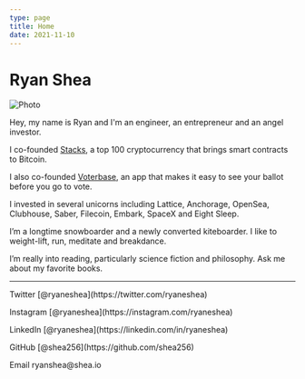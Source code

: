 ```yaml
---
type: page
title: Home
date: 2021-11-10
---
```


# Ryan Shea


<p>
  <Image src="/images/ryan-head-tux-4.jpeg" alt="Photo" width={500} height={500} priority className="next-image" />
</p>

Hey, my name is Ryan and I'm an engineer, an entrepreneur and an angel investor.

I co-founded [Stacks](https://www.stacks.co/), a top 100 cryptocurrency that brings smart contracts to Bitcoin.

I also co-founded [Voterbase](https://voterbase.com/), an app that makes it easy to see your ballot before you go to vote.

I invested in several unicorns including Lattice, Anchorage, OpenSea, Clubhouse, Saber, Filecoin, Embark, SpaceX and Eight Sleep.

I’m a longtime snowboarder and a newly converted kiteboarder. I like to weight-lift, run, meditate and breakdance.

I’m really into reading, particularly science fiction and philosophy. Ask me about my favorite books.

---

<div>
  <p>
    Twitter [@ryaneshea](https://twitter.com/ryaneshea)
  </p>
  <p>
    Instagram [@ryaneshea](https://instagram.com/ryaneshea)
  </p>
  <p>
    LinkedIn [@ryaneshea](https://linkedin.com/in/ryaneshea)
  </p>
  <p>
    GitHub [@shea256](https://github.com/shea256)
  </p>
  <p>
    Email ryanshea@shea.io
  </p>
</div>
